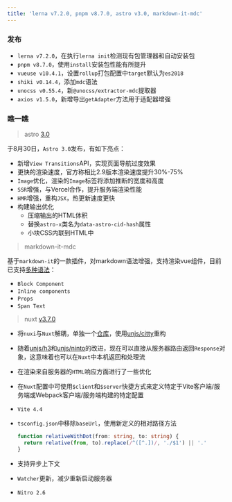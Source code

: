 ```yaml
---
title: 'lerna v7.2.0, pnpm v8.7.0, astro v3.0, markdown-it-mdc'
---
```


### 发布

- `lerna v7.2.0`，在执行`lerna init`检测现有包管理器和自动安装包
- `pnpm v8.7.0`，使用`install`安装包性能有所提升
- `vueuse v10.4.1`，设置`rollup`打包配置中`target`默认为`es2018`
- `shiki v0.14.4`，添加`mdc`语法
- `unocss v0.55.4`，新`@unocss/extractor-mdc`提取器
- `axios v1.5.0`，新增导出`getAdapter`方法用于适配器增强

### 瞧一瞧

> astro [3.0](https://astro.build/blog/astro-3/)

于8月30日，`Astro 3.0`发布，有如下亮点：

- 新增`View Transitions`API，实现页面导航过度效果
- 更快的渲染速度，官方称相比2.9版本渲染速度提升30%-75%
- `Image`优化，渲染的`Image`标签将添加推断的宽度和高度
- `SSR`增强，与Vercel合作，提升服务端渲染性能
- `HMR`增强，重构`JSX`，热更新速度更快
- 构建输出优化
  - 压缩输出的HTML体积
  - 替换`astro-x`类名为`data-astro-cid-hash`属性
  - 小块CSS内联到HTML中

> markdown-it-mdc

基于`markdown-it`的一款插件，对markdown语法增强，支持渲染vue组件，目前已支持[多种语法](https://content.nuxtjs.org/guide/writing/mdc)：

- `Block Component`
- `Inline components`
- `Props`
- `Span Text`

> nuxt [v3.7.0](https://github.com/nuxt/nuxt/releases/tag/v3.7.0)

- 将`nuxi`与`Nuxt`解耦，单独一个[仓库](https://github.com/nuxt/cli)，使用[unjs/citty](https://github.com/unjs/citty)重构

- 随着[unjs/h3](https://github.com/unjs/h3)和[unjs/ninto](https://github.com/unjs/nitro)的改进，现在可以直接从服务器路由返回`Response`对象，这意味着也可以在`Nuxt`中本机返回和处理流

- 在渲染来自服务器的`HTML`响应方面进行了一些优化

- 在`Nuxt`配置中可使用`$client`和`$server`快捷方式来定义特定于Vite客户端/服务端或Webpack客户端/服务端构建的特定配置

- `Vite 4.4`

- `tsconfig.json`中移除`baseUrl`，使用新定义的相对路径方法

  ```ts
  function relativeWithDot(from: string, to: string) {
    return relative(from, to).replace(/^([^.])/, './$1') || '.'
  }
  ```

- 支持异步上下文

- `Watcher`更新，减少重新启动服务器

- `Nitro 2.6`
